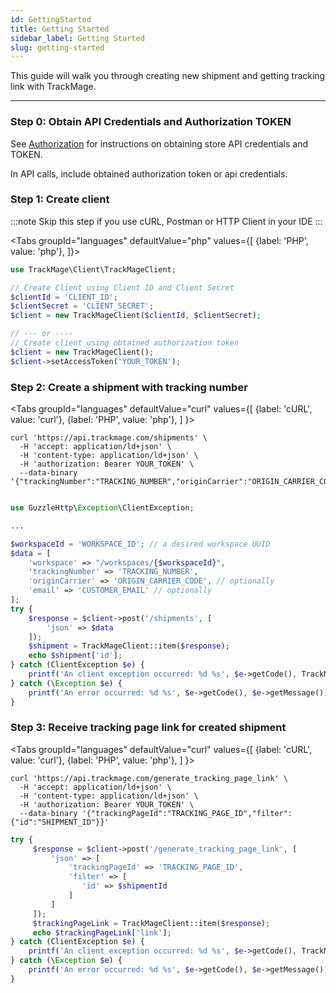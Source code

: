 ```yaml
---
id: GettingStarted
title: Getting Started
sidebar_label: Getting Started
slug: getting-started
---
```



<p>This guide will walk you through creating new shipment and getting tracking link with TrackMage.</p>

___

<h3>Step 0: Obtain API Credentials and Authorization TOKEN</h3>

See [Authorization](Authorization.mdx) for instructions on obtaining store API credentials and TOKEN.

<p>In API calls, include obtained authorization token or api credentials.</p>

<h3>Step 1: Create client</h3>

:::note
Skip this step if you use cURL, Postman or HTTP Client in your IDE
:::

<Tabs
    groupId="languages"
    defaultValue="php"
    values={[
        {label: 'PHP', value: 'php'},
    ]}>
<TabItem value="php">

```php
use TrackMage\Client\TrackMageClient;

// Create Client using Client ID and Client Secret
$clientId = 'CLIENT_ID';
$clientSecret = 'CLIENT_SECRET';
$client = new TrackMageClient($clientId, $clientSecret);

// --- or ----
// Create client using obtained authorization token
$client = new TrackMageClient();
$client->setAccessToken('YOUR_TOKEN');
```
</TabItem>
</Tabs>

<h3>Step 2: Create a shipment with tracking number</h3>

<Tabs
  groupId="languages"
  defaultValue="curl"
  values={[
    {label: 'cURL', value: 'curl'},
    {label: 'PHP', value: 'php'},
  ]
}>
<TabItem value="curl">

```curl
curl 'https://api.trackmage.com/shipments' \
  -H 'accept: application/ld+json' \
  -H 'content-type: application/ld+json' \
  -H 'authorization: Bearer YOUR_TOKEN' \
  --data-binary '{"trackingNumber":"TRACKING_NUMBER","originCarrier":"ORIGIN_CARRIER_CODE","email":"CUSTOMER_EMAIL","workspace":"/workspaces/WORKSPACE_ID"}'
```

</TabItem>
<TabItem value="php">

```php

use GuzzleHttp\Exception\ClientException;

...

$workspaceId = 'WORKSPACE_ID'; // a desired workspace UUID
$data = [
    'workspace' => "/workspaces/{$workspaceId}",
    'trackingNumber' => 'TRACKING_NUMBER',
    'originCarrier' => 'ORIGIN_CARRIER_CODE', // optionally
    'email' => 'CUSTOMER_EMAIL' // optionally
];
try {
    $response = $client->post('/shipments', [
        'json' => $data
    ]);
    $shipment = TrackMageClient::item($response);
    echo $shipment['id'];
} catch (ClientException $e) {
    printf('An client exception occurred: %d %s', $e->getCode(), TrackMageClient::error($e);
} catch (\Exception $e) {
    printf('An error occurred: %d %s', $e->getCode(), $e->getMessage());
}
```

</TabItem>
</Tabs>

<h3>Step 3: Receive tracking page link for created shipment</h3>

<Tabs
    groupId="languages"
    defaultValue="curl"
    values={[
        {label: 'cURL', value: 'curl'},
        {label: 'PHP', value: 'php'},
    ]
    }>
<TabItem value="curl">

```curl
curl 'https://api.trackmage.com/generate_tracking_page_link' \
  -H 'accept: application/ld+json' \
  -H 'content-type: application/ld+json' \
  -H 'authorization: Bearer YOUR_TOKEN' \
  --data-binary '{"trackingPageId":"TRACKING_PAGE_ID","filter":{"id":"SHIPMENT_ID"}}'
```

</TabItem>
<TabItem value="php">

```php
try {
     $response = $client->post('/generate_tracking_page_link', [
         'json' => [
             'trackingPageId' => 'TRACKING_PAGE_ID',
             'filter' => [
                'id' => $shipmentId
             ]
         ]
     ]);
     $trackingPageLink = TrackMageClient::item($response);
     echo $trackingPageLink['link'];
} catch (ClientException $e) {
    printf('An client exception occurred: %d %s', $e->getCode(), TrackMageClient::error($e);
} catch (\Exception $e) {
    printf('An error occurred: %d %s', $e->getCode(), $e->getMessage());
}
```
</TabItem>
</Tabs>
